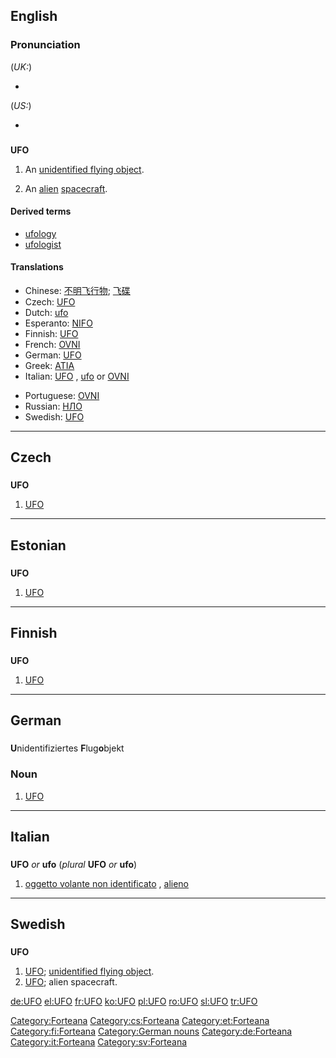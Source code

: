 {{see|ufo}}
==English==

===Pronunciation===
(''UK:'')
*{{IPA|/ju ɛf 'əʊ/}}
(''US:'')
*{{IPA|/ju ɛf 'oʊ/}}

==={{initialism}}===
'''UFO'''

# An [[unidentified flying object]].
# {{colloquial}} An [[alien]] [[spacecraft]].

====Derived terms====
*[[ufology]]
*[[ufologist]]

====Translations====
{{trans-top|an unidentified flying object}}
*Chinese: [[不明飞行物]]; [[飞碟]]
*Czech: [[#Czech|UFO]] {{n}}
*Dutch: [[ufo]] {{m}}
*Esperanto: [[NIFO]]
*Finnish: [[#Finnish|UFO]]
*French: [[OVNI]] {{m}}
*German: [[#German|UFO]] {{n}}
*Greek: [[ATIA]]
*Italian: [[#Italian|UFO]] {{m}}, [[ufo]] {{m}} or [[OVNI]]
{{trans-mid}}
*Portuguese: [[OVNI]]
*Russian: [[НЛО]]
*Swedish: [[#Swedish|UFO]] {{n}}
{{trans-bottom}}

[[Category:Forteana]]

----

==Czech==

==={{initialism|Czech}}===
'''UFO'''

# [[#English|UFO]]

[[Category:cs:Forteana]]

----

==Estonian==

==={{initialism|Estonian}}===
'''UFO'''

# [[#English|UFO]]

[[Category:et:Forteana]]

----

==Finnish==

==={{initialism|Finnish}}===
'''UFO'''

# [[#English|UFO]]

[[Category:fi:Forteana]]

----

==German==

==={{initialism|German}}===
'''U'''nidentifiziertes '''F'''lug'''o'''bjekt

===Noun===
{{de-noun-n|genitive=UFOs|plural=UFOs}}

# [[#English|UFO]]

[[Category:German nouns]]
[[Category:de:Forteana]]

----

==Italian==

==={{initialism|Italian}}===
'''UFO''' ''or'' '''ufo''' (''plural'' '''UFO''' ''or'' '''ufo''')

# [[oggetto volante non identificato]] {{m}}, [[alieno]] {{m}}

[[Category:it:Forteana]]

----

==Swedish==

==={{abbreviation|Swedish}}===
'''UFO''' {{n}}

# [[#English|UFO]]; [[unidentified flying object]].
# [[#English|UFO]]; alien spacecraft.

[[Category:sv:Forteana]]

[[de:UFO]]
[[el:UFO]]
[[fr:UFO]]
[[ko:UFO]]
[[pl:UFO]]
[[ro:UFO]]
[[sl:UFO]]
[[tr:UFO]]